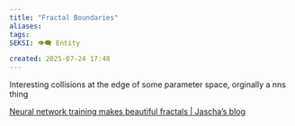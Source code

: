 ```yaml
---
title: "Fractal Boundaries"
aliases:
tags:
SEKSI: 👁️‍🗨️ Entity

created: 2025-07-24 17:48
---
```



Interesting collisions at the edge of some parameter space, orginally a nns thing

[Neural network training makes beautiful fractals \| Jascha’s blog](https://sohl-dickstein.github.io/2024/02/12/fractal.html)